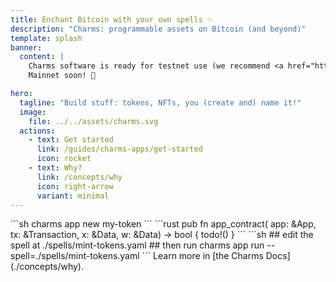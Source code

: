 ```yaml
---
title: Enchant Bitcoin with your own spells ✨
description: "Charms: programmable assets on Bitcoin (and beyond)"
template: splash
banner:
  content: |
    Charms software is ready for testnet use (we recommend <a href="https://mempool.space/testnet4">testnet4</a>).
    Mainnet soon! 🚀

hero:
  tagline: "Build stuff: tokens, NFTs, you (create and) name it!"
  image:
    file: ../../assets/charms.svg
  actions:
    - text: Get started
      link: /guides/charms-apps/get-started
      icon: rocket
    - text: Why?
      link: /concepts/why
      icon: right-arrow
      variant: minimal
---
```



<CardGrid>
	<Card title="Start a new project" icon="add-document">
		```sh
        charms app new my-token
        ```
	</Card>
	<Card title="Implement application logic" icon="pencil">
		```rust
        pub fn app_contract(
            app: &App,
            tx: &Transaction,
            x: &Data,
            w: &Data) -> bool
        {
            todo!()
        }
        ```
	</Card>
	<Card title="Test your spells" icon="laptop">
        ```sh
        ## edit the spell at ./spells/mint-tokens.yaml
        ## then run
        charms app run --spell=./spells/mint-tokens.yaml
        ```
	</Card>
	<Card title="Read the docs" icon="open-book">
		Learn more in [the Charms Docs](./concepts/why).
	</Card>
</CardGrid>
